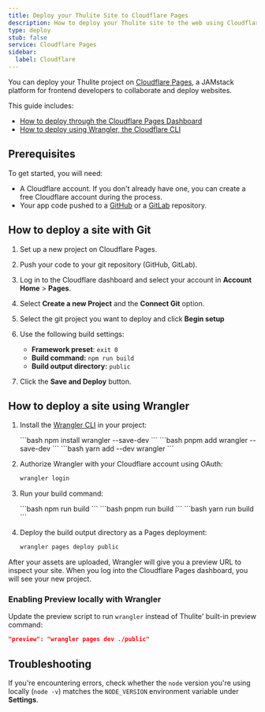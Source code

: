 ```yaml
---
title: Deploy your Thulite Site to Cloudflare Pages
description: How to deploy your Thulite site to the web using Cloudflare Pages.
type: deploy
stub: false
service: Cloudflare Pages
sidebar:
  label: Cloudflare
---
```


You can deploy your Thulite project on [Cloudflare Pages](https://pages.cloudflare.com/), a JAMstack platform for frontend developers to collaborate and deploy websites.

This guide includes:

- [How to deploy through the Cloudflare Pages Dashboard](#how-to-deploy-a-site-with-git)
- [How to deploy using Wrangler, the Cloudflare CLI](#how-to-deploy-a-site-using-wrangler)

## Prerequisites

To get started, you will need:

- A Cloudflare account. If you don't already have one, you can create a free Cloudflare account during the process.
- Your app code pushed to a [GitHub](https://github.com/) or a [GitLab](https://about.gitlab.com/) repository.

## How to deploy a site with Git

1. Set up a new project on Cloudflare Pages.
2. Push your code to your git repository (GitHub, GitLab).
3. Log in to the Cloudflare dashboard and select your account in **Account Home** > **Pages**.
4. Select **Create a new Project** and the **Connect Git** option.
5. Select the git project you want to deploy and click **Begin setup**
6. Use the following build settings:

    - **Framework preset**: `exit 0`
    - **Build command:** `npm run build`
    - **Build output directory:** `public`

7. Click the **Save and Deploy** button.

## How to deploy a site using Wrangler

1. Install the [Wrangler CLI](https://developers.cloudflare.com/workers/wrangler/get-started/) in your project:

    <Tabs>
      <TabItem label="npm">
    ```bash
    npm install wrangler --save-dev
    ```
      </TabItem>
      <TabItem label="pnpm">
    ```bash
    pnpm add wrangler  --save-dev
    ```
      </TabItem>
      <TabItem label="Yarn">
    ```bash
    yarn add --dev wrangler
    ```
      </TabItem>
    </Tabs>

2. Authorize Wrangler with your Cloudflare account using OAuth:

    ```bash
    wrangler login
    ```

3. Run your build command:

    <Tabs>
      <TabItem label="npm">
    ```bash
    npm run build
    ```
      </TabItem>
      <TabItem label="pnpm">
    ```bash
    pnpm run build
    ```
      </TabItem>
      <TabItem label="Yarn">
    ```bash
    yarn run build
    ```
      </TabItem>
    </Tabs>

4. Deploy the build output directory as a Pages deployment:

    ```bash
    wrangler pages deploy public
    ```

After your assets are uploaded, Wrangler will give you a preview URL to inspect your site. When you log into the Cloudflare Pages dashboard, you will see your new project.

### Enabling Preview locally with Wrangler

Update the preview script to run `wrangler` instead of Thulite' built-in preview command:

```json title="package.json"
"preview": "wrangler pages dev ./public"
```

## Troubleshooting

If you're encountering errors, check whether the `node` version you're using locally (`node -v`) matches the `NODE_VERSION` environment variable under **Settings**.
